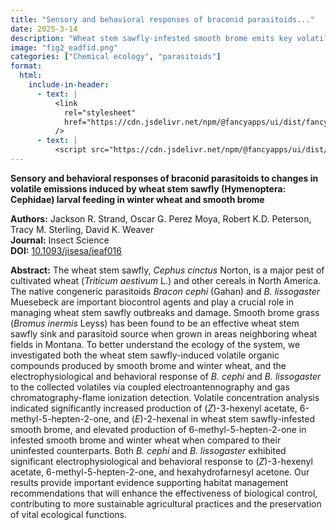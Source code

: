 ```yaml
---
title: "Sensory and behavioral responses of braconid parasitoids..."
date: 2025-3-14
description: "Wheat stem sawfly-infested smooth brome emits key volatiles that elicit strong electrophysiological and behavioral responses in native parasitoids, supporting its role as a biocontrol-enhancing refuge in wheat agroecosystems."
image: "fig2_eadfid.png"
categories: ["Chemical ecology", "parasitoids"]
format:
  html:
    include-in-header:
      - text: |
          <link
            rel="stylesheet"
            href="https://cdn.jsdelivr.net/npm/@fancyapps/ui/dist/fancybox.css"
          />
      - text: |
          <script src="https://cdn.jsdelivr.net/npm/@fancyapps/ui/dist/fancybox.umd.js"></script>
---
```


**Sensory and behavioral responses of braconid parasitoids to changes in volatile emissions induced by wheat stem sawfly (Hymenoptera: Cephidae) larval feeding in winter wheat and smooth brome**
   
**Authors:** Jackson R. Strand, Oscar G. Perez Moya, Robert K.D. Peterson, Tracy M. Sterling, David K. Weaver  
**Journal:** Insect Science  
**DOI:** <a href="https://doi.org/10.1093/jisesa/ieaf016" target="_blank">10.1093/jisesa/ieaf016</a>

**Abstract:** The wheat stem sawfly, *Cephus cinctus* Norton, is a major pest of cultivated wheat (*Triticum aestivum* L.) and other cereals in North America. The native congeneric parasitoids *Bracon cephi* (Gahan) and *B. lissogaster* Muesebeck are important biocontrol agents and play a crucial role in managing wheat stem sawfly outbreaks and damage. Smooth brome grass (*Bromus inermis* Leyss) has been found to be an effective wheat stem sawfly sink and parasitoid source when grown in areas neighboring wheat fields in Montana. To better understand the ecology of the system, we investigated both the wheat stem sawfly-induced volatile organic compounds produced by smooth brome and winter wheat, and the electrophysiological and behavioral response of *B. cephi* and *B. lissogaster* to the collected volatiles via coupled electroantennography and gas chromatography-flame ionization detection. Volatile concentration analysis indicated significantly increased production of (*Z*)-3-hexenyl acetate, 6-methyl-5-hepten-2-one, and (*E*)-2-hexenal in wheat stem sawfly-infested smooth brome, and elevated production of 6-methyl-5-hepten-2-one in infested smooth brome and winter wheat when compared to their uninfested counterparts. Both *B. cephi* and *B. lissogaster* exhibited significant electrophysiological and behavioral response to (*Z*)-3-hexenyl acetate, 6-methyl-5-hepten-2-one, and hexahydrofarnesyl acetone. Our results provide important evidence supporting habitat management recommendations that will enhance the effectiveness of biological control, contributing to more sustainable agricultural practices and the preservation of vital ecological functions.